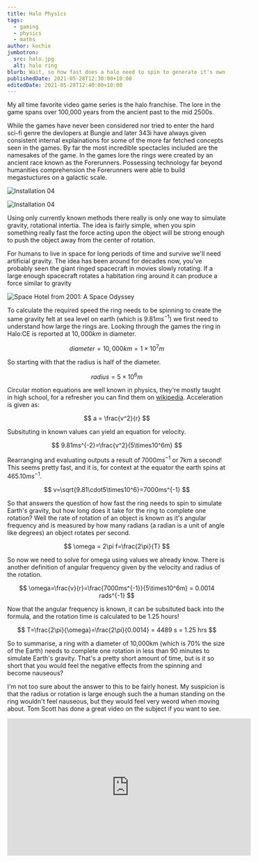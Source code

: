 ```yaml
---
title: Halo Physics
tags:
  - gaming
  - physics
  - maths
author: kochie
jumbotron:
  src: halo.jpg
  alt: halo ring
blurb: Wait, so how fast does a halo need to spin to generate it's own gravity?
publishedDate: 2021-05-28T12:30:00+10:00
editedDate: 2021-05-28T12:40:00+10:00
---
```


<link
  rel="stylesheet"
  href="https://cdn.jsdelivr.net/npm/katex@0.13.11/dist/katex.min.css"
  integrity="sha384-Um5gpz1odJg5Z4HAmzPtgZKdTBHZdw8S29IecapCSB31ligYPhHQZMIlWLYQGVoc"
  crossOrigin="anonymous"
/>

My all time favorite video game series is the halo franchise. The lore in the game spans over 100,000 years from the ancient past to the mid 2500s.

While the games have never been considered nor tried to enter the hard sci-fi genre the devlopers at Bungie and later 343i have always given consistent internal explainations for some of the more far fetched concepts seen in the games. By far the most incredible spectacles included are the namesakes of the game. In the games lore the rings were created by an ancient race known as the Forerunners. Possessing technology far beyond humanities comprehension the Forerunners were able to build megastuctures on a galactic scale.

![Installation 04](/articles/01-halo-physics/halo_1.png)

![Installation 04](/articles/01-halo-physics/halo_1.webp)

Using only currently known methods there really is only one way to simulate gravity, rotational intertia. The idea is fairly simple, when you spin something really fast the force acting upon the object will be strong enough to push the object away from the center of rotation.

For humans to live in space for long periods of time and survive we'll need artificial gravity. The idea has been around for decades now, you've probably seen the giant ringed spacecraft in movies slowly rotating. If a large enough spacecraft rotates a habitation ring around it can produce a force similar to gravity

![Space Hotel from 2001: A Space Odyssey](/articles/01-halo-physics/2001_space_hotel.webp)

To calculate the required speed the ring needs to be spinning to create the same gravity felt at sea level on earth (which is $9.81ms^{-1}$) we first need to understand how large the rings are. Looking through the games the ring in Halo:CE is reported at $10,000km$ in diameter.

$$ 
diameter=10,000km = 1\times10^7m 
$$

So starting with that the radius is half of the diameter.

$$ 
radius=5\times10^6m 
$$

Circular motion equations are well known in physics, they're mostly taught in high school, for a refresher you can find them on [wikipedia](https://en.wikipedia.org/wiki/Circular_motion). Acceleration is given as:

$$ 
a = \frac{v^2}{r} 
$$

Subsituting in known values can yield an equation for velocity.

$$ 
9.81ms^{-2}=\frac{v^2}{5\times10^6m} 
$$

Rearranging and evaluating outputs a result of $7000ms^{-1}$ or 7km a second! This seems pretty fast, and it is, for context at the equator the earth spins at $465.10ms^{-1}$.

$$
v=\sqrt{9.81\cdot5\times10^6}=7000ms^{-1}
$$

So that answers the question of how fast the ring needs to spin to simulate Earth's gravity, but how long does it take for the ring to complete one rotation? Well the rate of rotation of an object is known as it's angular frequency and is measured by how many radians (a radian is a unit of angle like degrees) an object rotates per second.

$$ 
\omega = 2\pi f=\frac{2\pi}{T} 
$$

So now we need to solve for omega using values we already know. There is another definition of angular frequency given by the velocity and radius of the rotation.

$$
\omega=\frac{v}{r}=\frac{7000ms^{-1}}{5\times10^6m} = 0.0014 rads^{-1}
$$

Now that the angular frequency is known, it can be subsituted back into the formula, and the rotation time is calculated to be 1.25 hours!

$$
T=\frac{2\pi}{\omega}=\frac{2\pi}{0.0014} = 4489 s = 1.25 hrs
$$

So to summarise, a ring with a diameter of 10,000km (which is 70% the size of the Earth) needs to complete one rotation in less than 90 minutes to simulate Earth's gravity. That's a pretty short amount of time, but is it so short that you would feel the negative effects from the spinning and become nauseous?

I'm not too sure about the answer to this to be fairly honest. My suspicion is that the radius or rotation is large enough such the a human standing on the ring wouldn't feel nauseous, but they would feel very weord when moving about. Tom Scott has done a great video on the subject if you want to see.

<iframe
  width="560"
  height="315"
  src="https://www.youtube.com/embed/bJ_seXo-Enc"
  title="YouTube video player"
  frameBorder="0"
  allow="accelerometer; autoplay; clipboard-write; encrypted-media; gyroscope; picture-in-picture"
  allowFullScreen
/>

Another intersting fact about rotational forces, the acceleration is proportional to the square of the velocity. That means that spinning at half the speed creates only a quater of the force. You can see this in the interactive tool I've added below. The diagram on the left shows the relative speed the ring needs to rotate to generate an acceleration equivalent to gravity (the red arrow), and the chart on the right shows how the acceleration changes based on the velocity.

<HaloInteractive />

So it seems possible for a ring the size of the ones in Halo to produce enough of a force to simulate gravity without killing everyone who would be standing on the ring. The next question is, could you drive a tank on a spinning ring and accurately hit a target?
